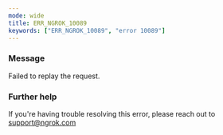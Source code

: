 ```yaml
---
mode: wide
title: ERR_NGROK_10089
keywords: ["ERR_NGROK_10089", "error 10089"]
---
```



### Message

Failed to replay the request.

<ErrorDetails />

### Further help

If you're having trouble resolving this error, please reach out to [support@ngrok.com](mailto:support@ngrok.com?subject=Help%20with%20ERR_NGROK_10089)
